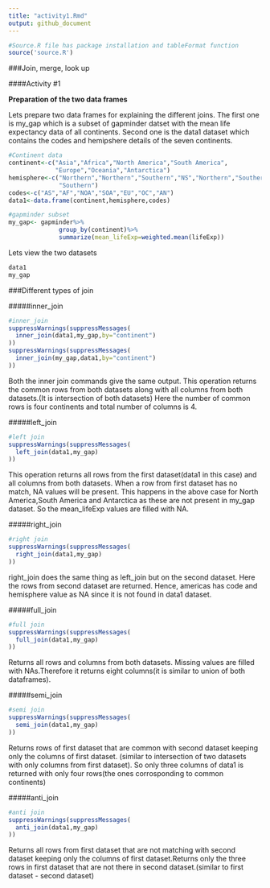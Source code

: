 ```yaml
---
title: "activity1.Rmd"
output: github_document
---
```



```r
#Source.R file has package installation and tableFormat function 
source('source.R')
```

###Join, merge, look up

####Activity #1

**Preparation of the two data frames**

Lets prepare two data frames for explaining the different joins. The first one is
my_gap which is a subset of gapminder datset with the mean life expectancy data of all continents. Second one is the data1 dataset which contains the codes and hemipshere details of the seven continents. 

```r
#Continent data
continent<-c("Asia","Africa","North America","South America",
             "Europe","Oceania","Antarctica")
hemisphere<-c("Northern","Northern","Southern","NS","Northern","Southern",
              "Southern")
codes<-c("AS","AF","NOA","SOA","EU","OC","AN")
data1<-data.frame(continent,hemisphere,codes)

#gapminder subset
my_gap<- gapminder%>%
              group_by(continent)%>%
              summarize(mean_lifeExp=weighted.mean(lifeExp))

```

Lets view the two datasets

```r
data1
my_gap
```

###Different types of join

#####inner_join
```r
#inner_join
suppressWarnings(suppressMessages(
  inner_join(data1,my_gap,by="continent")
))
suppressWarnings(suppressMessages(
  inner_join(my_gap,data1,by="continent")
))
```

Both the inner join commands give the same output. This operation returns the common rows from both datasets along with all columns from both datasets.(It is intersection of both datasets) Here the number of common rows is four continents and total number of columns is 4.

#####left_join

```r
#left join
suppressWarnings(suppressMessages(
  left_join(data1,my_gap)
))
```
This operation returns all rows from the first dataset(data1 in this case) and all columns from both datasets. When a row from first dataset has no match, NA values will be present. This happens in the above case for North America,South America and Antarctica as these are not present in my_gap dataset. So the mean_lifeExp values are filled with NA. 

#####right_join

```r
#right join
suppressWarnings(suppressMessages(
  right_join(data1,my_gap)
))
```
right_join does the same thing as left_join but on the second dataset. Here the rows from second dataset are returned. Hence, americas has code and hemisphere value as NA since it is not found in data1 dataset. 

#####full_join

```r
#full join
suppressWarnings(suppressMessages(
  full_join(data1,my_gap)
))
```
Returns all rows and columns from both datasets. Missing values are filled with NAs.Therefore it returns eight columns(it is similar to union of both dataframes).

#####semi_join

```r
#semi join
suppressWarnings(suppressMessages(
  semi_join(data1,my_gap)
))
```
Returns rows of first dataset that are common with second dataset keeping only the columns of first dataset. (similar to intersection of two datasets with only columns from first dataset). So only three columns of data1 is returned with only four rows(the ones corrosponding to common continents)

#####anti_join

```r
#anti join
suppressWarnings(suppressMessages(
  anti_join(data1,my_gap)
))
```
Returns all rows from first dataset that are not matching with second dataset keeping only the columns of first dataset.Returns only the three rows in first dataset that are not there in second dataset.(similar to first dataset - second dataset)


